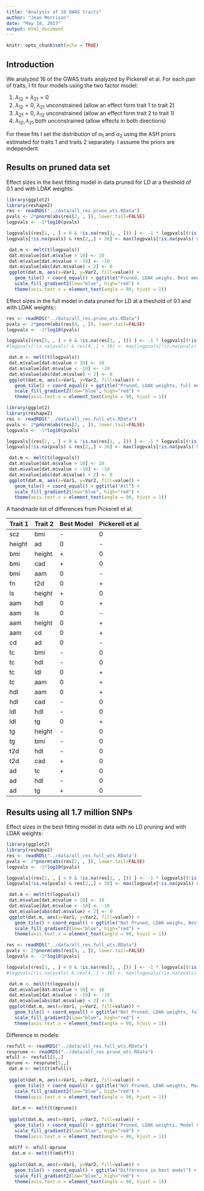 ```yaml
---
title: "Analysis of 16 GWAS traits"
author: "Jean Morrison"
date: "May 18, 2017"
output: html_document
---
```


```r
knitr::opts_chunk$set(echo = TRUE)
```

## Introduction

We analyzed 16 of the GWAS traits analyzed by Pickerell et al. For each pair of traits, I fit four models using the two factor model:

1. $\lambda_{12} = \lambda_{21} = 0$
2. $\lambda_{12} = 0$, $\lambda_{21}$ unconstrained (allow an effect form trait 1 to trait 2)
3. $\lambda_{21} = 0$, $\lambda_{12}$ unconstrained (allow an effect form trait 2 to trait 1)
4. $\lambda_{12}, \lambda_{21}$ both unconstrained (allow effects in both directions)

For these fits I set the distribution of $\alpha_1$ and $\alpha_2$ using the ASH priors estimated for traits 1 and traits 2 separately. I assume the priors are independent.

## Results on pruned data set 

Effect sizes in the best fitting model in data pruned for LD at a theshold of 0.1 and with LDAK weights:
```r
library(ggplot2)
library(reshape2)
res <- readRDS("../data/all_res.prune_wts.RData")
pvals <- 2*pnorm(abs(res[2, , ]), lower.tail=FALSE)
logpvals <- -1*log10(pvals)

logpvals[(res[1, , ] < 0 & !is.na(res[1, , ])) ] <- -1 * logpvals[(!is.na(res[1, ,]) & res[1, ,] < 0)]
logpvals[!is.na(pvals) & res[2,,] > 30] <- max(logpvals[!is.na(pvals) & res[2,,] < 30], na.rm=TRUE)

 dat.m <- melt(t(logpvals))
 dat.m$value[dat.m$value > 10] <- 10
 dat.m$value[dat.m$value < -10] <- -10
 dat.m$value[abs(dat.m$value) < 2] <- 0
 ggplot(dat.m, aes(x=Var1, y=Var2, fill=value)) + 
   geom_tile() + coord_equal() + ggtitle("Pruned, LDAK weighs, Best model") + 
   scale_fill_gradient2(low="blue", high="red") + 
   theme(axis.text.x = element_text(angle = 90, hjust = 1))
```

Effect sizes in the full model in data pruned for LD at a theshold of 0.1 and with LDAK weights::
```r
res <- readRDS("../data/all_res.prune_wts.RData")
pvals <- 2*pnorm(abs(res[4, , ]), lower.tail=FALSE)
logpvals <- -1*log10(pvals)

logpvals[(res[3, , ] < 0 & !is.na(res[3, , ])) ] <- -1 * logpvals[(!is.na(res[3, ,]) & res[3, ,] < 0)]
#logpvals[!is.na(pvals) & res[4,,] > 30] <- max(logpvals[!is.na(pvals) & res[4,,] < 30], na.rm=TRUE)

 dat.m <- melt(t(logpvals))
 dat.m$value[dat.m$value > 10] <- 10
 dat.m$value[dat.m$value < -10] <- -10
 dat.m$value[abs(dat.m$value) < 2] <- 0
 ggplot(dat.m, aes(x=Var1, y=Var2, fill=value)) + 
   geom_tile() + coord_equal() + ggtitle("Pruned, LDAK weights, full model") + 
   scale_fill_gradient2(low="blue", high="red") + 
   theme(axis.text.x = element_text(angle = 90, hjust = 1))
```





```r
library(ggplot2)
library(reshape2)
res <- readRDS("../data/all_res.full_wts.RData")
pvals <- 2*pnorm(abs(res[2, , ]), lower.tail=FALSE)
logpvals <- -1*log10(pvals)

logpvals[(res[1, , ] < 0 & !is.na(res[1, , ])) ] <- -1 * logpvals[(!is.na(res[1, ,]) & res[1, ,] < 0)]
logpvals[!is.na(pvals) & res[2,,] > 30] <- max(logpvals[!is.na(pvals) & res[2,,] < 30], na.rm=TRUE)

 dat.m <- melt(t(logpvals))
 dat.m$value[dat.m$value > 10] <- 10
 dat.m$value[dat.m$value < -10] <- -10
 dat.m$value[abs(dat.m$value) < 2] <- 0
 ggplot(dat.m, aes(x=Var1, y=Var2, fill=value)) + 
   geom_tile() + coord_equal() + ggtitle("All") + 
   scale_fill_gradient2(low="blue", high="red") + 
   theme(axis.text.x = element_text(angle = 90, hjust = 1))
```



A handmade list of differences from Pickerell et al:

Trait 1 | Trait 2 | Best Model | Pickerell et al
--------|---------|------------|-----------------
scz     | bmi     | -          | 0
height  | ad      | 0          | -
bmi     | height  | +          | 0
bmi     | cad     | +          | 0
bmi     | aam     | 0          | -
fn      | t2d     | 0          | + 
ls      | height  | +          | 0
aam     | hdl     | 0          | +
aam     | ls      | 0          | -
aam     | height  | 0          | +
aam     | cd      | 0          | +
cd      | ad      | 0          | -
tc      | bmi     | -          | 0
tc      | hdl     | -          | 0
tc      | ldl     | 0          | +
tc      | aam     | 0          | +
hdl     | aam     | 0          | +
hdl     | cad     | -          | 0
ldl     | hdl     | -          | 0
ldl     | tg      | 0          | +
tg      | height  | -          | 0
tg      | bmi     | -          | 0
t2d     | hdl     | -          | 0
t2d     | cad     | +          | 0
ad      | tc      | +          | 0
ad      | hdl     | -          | 0
ad      | tg      | +          | 0

## Results using all 1.7 million SNPs

Effect sizes in the best fitting model in data with no LD pruning and with LDAK weights:
```r
library(ggplot2)
library(reshape2)
res <- readRDS("../data/all_res.full_wts.RData")
pvals <- 2*pnorm(abs(res[2, , ]), lower.tail=FALSE)
logpvals <- -1*log10(pvals)

logpvals[(res[1, , ] < 0 & !is.na(res[1, , ])) ] <- -1 * logpvals[(!is.na(res[1, ,]) & res[1, ,] < 0)]
logpvals[!is.na(pvals) & res[2,,] > 30] <- max(logpvals[!is.na(pvals) & res[2,,] < 30], na.rm=TRUE)

 dat.m <- melt(t(logpvals))
 dat.m$value[dat.m$value > 10] <- 10
 dat.m$value[dat.m$value < -10] <- -10
 dat.m$value[abs(dat.m$value) < 2] <- 0
 ggplot(dat.m, aes(x=Var1, y=Var2, fill=value)) + 
   geom_tile() + coord_equal() + ggtitle("Not Pruned, LDAK weighs, Best model") + 
   scale_fill_gradient2(low="blue", high="red") + 
   theme(axis.text.x = element_text(angle = 90, hjust = 1))
```



```r
res <- readRDS("../data/all_res.full_wts.RData")
pvals <- 2*pnorm(abs(res[4, , ]), lower.tail=FALSE)
logpvals <- -1*log10(pvals)

logpvals[(res[3, , ] < 0 & !is.na(res[3, , ])) ] <- -1 * logpvals[(!is.na(res[3, ,]) & res[3, ,] < 0)]
#logpvals[!is.na(pvals) & res[4,,] > 30] <- max(logpvals[!is.na(pvals) & res[4,,] < 30], na.rm=TRUE)

 dat.m <- melt(t(logpvals))
 dat.m$value[dat.m$value > 10] <- 10
 dat.m$value[dat.m$value < -10] <- -10
 dat.m$value[abs(dat.m$value) < 2] <- 0
 ggplot(dat.m, aes(x=Var1, y=Var2, fill=value)) + 
   geom_tile() + coord_equal() + ggtitle("Not Pruned, LDAK weights, full model") + 
   scale_fill_gradient2(low="blue", high="red") + 
   theme(axis.text.x = element_text(angle = 90, hjust = 1))
```


Difference in models:
```r
resfull <- readRDS("../data/all_res.full_wts.RData")
resprune <- readRDS("../data/all_res.prune_wts.RData")
mfull <- resfull[5,,]
mprune <- resprune[5,,]
 dat.m <- melt(t(mfull))
 
 ggplot(dat.m, aes(x=Var1, y=Var2, fill=value)) + 
   geom_tile() + coord_equal() + ggtitle("Not Pruned, LDAK weights, Model choice") + 
   scale_fill_gradient2(low="blue", high="red") + 
   theme(axis.text.x = element_text(angle = 90, hjust = 1))
 
  dat.m <- melt(t(mprune))
 
 ggplot(dat.m, aes(x=Var1, y=Var2, fill=value)) + 
   geom_tile() + coord_equal() + ggtitle("Pruned, LDAK weights, Model Choice") + 
   scale_fill_gradient2(low="blue", high="red") + 
   theme(axis.text.x = element_text(angle = 90, hjust = 1))
 
 mdiff <- mfull-mprune
  dat.m <- melt(t(mdiff))
 
 ggplot(dat.m, aes(x=Var1, y=Var2, fill=value)) + 
   geom_tile() + coord_equal() + ggtitle("Difference in best model") + 
   scale_fill_gradient2(low="blue", high="red") + 
   theme(axis.text.x = element_text(angle = 90, hjust = 1))
 
```
